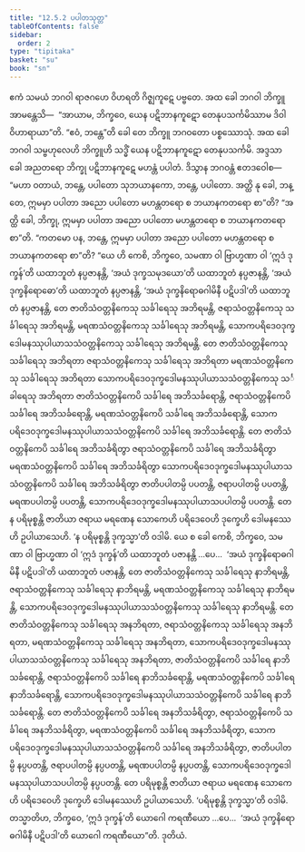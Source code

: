 ```yaml
---
title: "12.5.2 ပပါတသုတ္တ"
tableOfContents: false
sidebar:
  order: 2
type: "tipitaka"
basket: "su"
book: "sn"
---
```



<DynamicBreadcrumb />

<Division number="1112" book="sn" e="ch" v="18" p="446">

<Paragraph number="2362" book="sn">
ဧကံ သမယံ ဘဂဝါ ရာဇဂဟေ ဝိဟရတိ ဂိဇ္ဈကူဋေ ပဗ္ဗတေ. အထ ခေါ ဘဂဝါ ဘိက္ခူ အာမန္တေသိ—  “အာယာမ, ဘိက္ခဝေ, ယေန ပဋိဘာနကူဋော တေနုပသင်္ကမိဿာမ ဒိဝါဝိဟာရာယာ”တိ. “ဧဝံ, ဘန္တေ”တိ ခေါ တေ ဘိက္ခူ ဘဂဝတော ပစ္စဿောသုံ. အထ ခေါ ဘဂဝါ သမ္ဗဟုလေဟိ ဘိက္ခူဟိ သဒ္ဓိံ ယေန ပဋိဘာနကူဋော တေနုပသင်္ကမိ. အဒ္ဒသာ ခေါ အညတရော ဘိက္ခု ပဋိဘာနကူဋေ မဟန္တံ ပပါတံ. ဒိသွာန ဘဂဝန္တံ ဧတဒဝေါစ—  “မဟာ ဝတာယံ, ဘန္တေ, ပပါတော သုဘယာနကော, ဘန္တေ, ပပါတော. အတ္ထိ နု ခေါ, ဘန္တေ, ဣမမှာ ပပါတာ အညော ပပါတော မဟန္တတရော စ ဘယာနကတရော စာ”တိ? “အတ္ထိ ခေါ, ဘိက္ခု, ဣမမှာ ပပါတာ အညော ပပါတော မဟန္တတရော စ ဘယာနကတရော စာ”တိ.
</Paragraph>

<Paragraph number="2363" book="sn">
“ကတမော ပန, ဘန္တေ, ဣမမှာ ပပါတာ အညော ပပါတော မဟန္တတရော စ ဘယာနကတရော စာ”တိ? “ယေ ဟိ ကေစိ, ဘိက္ခဝေ, သမဏာ ဝါ ဗြာဟ္မဏာ ဝါ ‘ဣဒံ ဒုက္ခန်’တိ ယထာဘူတံ နပ္ပဇာနန္တိ, ‘အယံ ဒုက္ခသမုဒယော’တိ ယထာဘူတံ နပ္ပဇာနန္တိ, ‘အယံ ဒုက္ခနိရောဓော’တိ ယထာဘူတံ နပ္ပဇာနန္တိ, ‘အယံ ဒုက္ခနိရောဓဂါမိနီ ပဋိပဒါ’တိ ယထာဘူတံ နပ္ပဇာနန္တိ, တေ ဇာတိသံဝတ္တနိကေသု သင်္ခါရေသု အဘိရမန္တိ, ဇရာသံဝတ္တနိကေသု သင်္ခါရေသု အဘိရမန္တိ, မရဏသံဝတ္တနိကေသု သင်္ခါရေသု အဘိရမန္တိ, သောကပရိဒေဝဒုက္ခဒေါမနဿုပါယာသသံဝတ္တနိကေသု သင်္ခါရေသု အဘိရမန္တိ. တေ ဇာတိသံဝတ္တနိကေသု သင်္ခါရေသု အဘိရတာ ဇရာသံဝတ္တနိကေသု သင်္ခါရေသု အဘိရတာ မရဏသံဝတ္တနိကေသု သင်္ခါရေသု အဘိရတာ သောကပရိဒေဝဒုက္ခဒေါမနဿုပါယာသသံဝတ္တနိကေသု သင်္ခါရေသု အဘိရတာ ဇာတိသံဝတ္တနိကေပိ သင်္ခါရေ အဘိသင်္ခရောန္တိ, ဇရာသံဝတ္တနိကေပိ သင်္ခါရေ အဘိသင်္ခရောန္တိ, မရဏသံဝတ္တနိကေပိ သင်္ခါရေ အဘိသင်္ခရောန္တိ, သောကပရိဒေဝဒုက္ခဒေါမနဿုပါယာသသံဝတ္တနိကေပိ သင်္ခါရေ အဘိသင်္ခရောန္တိ. တေ ဇာတိသံဝတ္တနိကေပိ သင်္ခါရေ အဘိသင်္ခရိတွာ ဇရာသံဝတ္တနိကေပိ သင်္ခါရေ အဘိသင်္ခရိတွာ မရဏသံဝတ္တနိကေပိ သင်္ခါရေ အဘိသင်္ခရိတွာ သောကပရိဒေဝဒုက္ခဒေါမနဿုပါယာသသံဝတ္တနိကေပိ သင်္ခါရေ အဘိသင်္ခရိတွာ ဇာတိပပါတမ္ပိ ပပတန္တိ, ဇရာပပါတမ္ပိ ပပတန္တိ, မရဏပပါတမ္ပိ ပပတန္တိ, သောကပရိဒေဝဒုက္ခဒေါမနဿုပါယာသပပါတမ္ပိ ပပတန္တိ. တေ န ပရိမုစ္စန္တိ ဇာတိယာ ဇရာယ မရဏေန သောကေဟိ ပရိဒေဝေဟိ ဒုက္ခေဟိ ဒေါမနဿေဟိ ဥပါယာသေဟိ. ‘န ပရိမုစ္စန္တိ ဒုက္ခသ္မာ’တိ ဝဒါမိ.
</Paragraph>

<Paragraph number="2364" book="sn">
ယေ စ ခေါ ကေစိ, ဘိက္ခဝေ, သမဏာ ဝါ ဗြာဟ္မဏာ ဝါ ‘ဣဒံ ဒုက္ခန်’တိ ယထာဘူတံ ပဇာနန္တိ …ပေ…  ‘အယံ ဒုက္ခနိရောဓဂါမိနီ ပဋိပဒါ’တိ ယထာဘူတံ ပဇာနန္တိ, တေ ဇာတိသံဝတ္တနိကေသု သင်္ခါရေသု နာဘိရမန္တိ, ဇရာသံဝတ္တနိကေသု သင်္ခါရေသု နာဘိရမန္တိ, မရဏသံဝတ္တနိကေသု သင်္ခါရေသု နာဘိရမန္တိ, သောကပရိဒေဝဒုက္ခဒေါမနဿုပါယာသသံဝတ္တနိကေသု သင်္ခါရေသု နာဘိရမန္တိ. တေ ဇာတိသံဝတ္တနိကေသု သင်္ခါရေသု အနဘိရတာ, ဇရာသံဝတ္တနိကေသု သင်္ခါရေသု အနဘိရတာ, မရဏသံဝတ္တနိကေသု သင်္ခါရေသု အနဘိရတာ, သောကပရိဒေဝဒုက္ခဒေါမနဿုပါယာသသံဝတ္တနိကေသု သင်္ခါရေသု အနဘိရတာ, ဇာတိသံဝတ္တနိကေပိ သင်္ခါရေ နာဘိသင်္ခရောန္တိ, ဇရာသံဝတ္တနိကေပိ သင်္ခါရေ နာဘိသင်္ခရောန္တိ, မရဏသံဝတ္တနိကေပိ သင်္ခါရေ နာဘိသင်္ခရောန္တိ, သောကပရိဒေဝဒုက္ခဒေါမနဿုပါယာသသံဝတ္တနိကေပိ သင်္ခါရေ နာဘိသင်္ခရောန္တိ. တေ ဇာတိသံဝတ္တနိကေပိ သင်္ခါရေ အနဘိသင်္ခရိတွာ, ဇရာသံဝတ္တနိကေပိ သင်္ခါရေ အနဘိသင်္ခရိတွာ, မရဏသံဝတ္တနိကေပိ သင်္ခါရေ အနဘိသင်္ခရိတွာ, သောကပရိဒေဝဒုက္ခဒေါမနဿုပါယာသသံဝတ္တနိကေပိ သင်္ခါရေ အနဘိသင်္ခရိတွာ, ဇာတိပပါတမ္ပိ နပ္ပပတန္တိ, ဇရာပပါတမ္ပိ နပ္ပပတန္တိ, မရဏပပါတမ္ပိ နပ္ပပတန္တိ, သောကပရိဒေဝဒုက္ခဒေါမနဿုပါယာသပပါတမ္ပိ နပ္ပပတန္တိ. တေ ပရိမုစ္စန္တိ ဇာတိယာ ဇရာယ မရဏေန သောကေဟိ ပရိဒေဝေဟိ ဒုက္ခေဟိ ဒေါမနဿေဟိ ဥပါယာသေဟိ. ‘ပရိမုစ္စန္တိ ဒုက္ခသ္မာ’တိ ဝဒါမိ.
</Paragraph>

<Paragraph number="2365" book="sn">
တသ္မာတိဟ, ဘိက္ခဝေ, ‘ဣဒံ ဒုက္ခန်’တိ ယောဂေါ ကရဏီယော …ပေ…  ‘အယံ ဒုက္ခနိရောဓဂါမိနီ ပဋိပဒါ’တိ ယောဂေါ ကရဏီယော”တိ.

</Paragraph>
</Division>

<Paragraph number="2366" type="center" book="sn">
ဒုတိယံ.
</Paragraph>